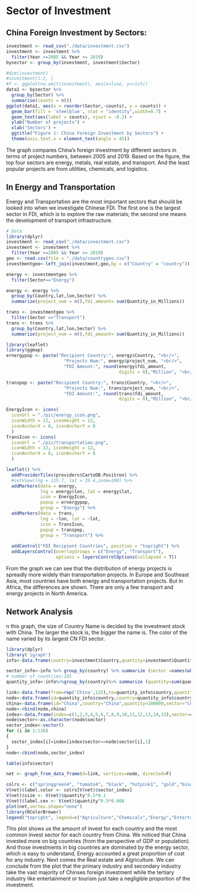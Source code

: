# Sector of Investment

## China Foreign Investment by Sectors:
```r
investment <- read_csv("./data/investment.csv")
investment <- investment %>%
  filter(Year >=2005 && Year <= 2019)
bysector <- group_by(investment, investment$Sector)

#dim(investment)
#investment[1:2, ]
#f <- ggplot(na.omit(investment), aes(x=luse, y=rich))
data1 <- bysector %>%
  group_by(Sector) %>%
  summarise(counts = n())
ggplot(data1, aes(x = reorder(Sector,-counts), y = counts)) +
  geom_bar(fill = 'steelblue', stat = "identity",width=0.7) +
  geom_text(aes(label = counts), vjust = -0.3) +
  ylab("Number of projects") +
  xlab('Sectors') +
  ggtitle("Figure 1: China Foreign Investment by Sectors") +
  theme(axis.text.x = element_text(angle = 45))
```  

The graph compares China's foreign investment by different sectors in terms of project numbers, between 2005 and 2019. Based on the figure, the top four sectors are energy, metals, real estate, and transport. And the least popular projects are from utilities, chemicals, and logistics.


## In Energy and Transportation
Energy and Transportation are the most important sectors that should be looked into when we investigate Chinese FDI. The first one is the largest sector in FDI, which is to explore the raw materials; the second one means the development of transport infrastructure. 
```r
# Data
library(dplyr)
investment <- read_csv("./data/investment.csv")
investment <- investment %>%
  filter(Year >=2005 && Year <= 2019)
geo <- read.csv(file = "./data/countrygeo.csv")
investmentgeo<-left_join(investment,geo,by = c("Country" = "country"))

energy <- investmentgeo %>%
  filter(Sector=="Energy") 

energy <- energy %>%
  group_by(Country,lat,lon,Sector) %>%
  summarize(project_num = n(),fdi_amount= sum(Quantity_in_Millions))

trans <- investmentgeo %>%
  filter(Sector =="Transport") 
trans <- trans %>%
  group_by(Country,lat,lon,Sector) %>%
  summarize(project_num = n(),fdi_amount= sum(Quantity_in_Millions))

```
```r
library(leaflet)
library(ggmap)
ernergypop <- paste("Recipient Country:", energy$Country, "<br/>",
                      "Projects Num:", energy$project_num, "<br/>",
                      "FDI Amount:", round(energy$fdi_amount, 
                                           digits = 0),"Million", "<br/>")

transpop <- paste("Recipient Country:", trans$Country, "<br/>",
                      "Projects Num:", trans$project_num, "<br/>",
                      "FDI Amount:", round(trans$fdi_amount, 
                                           digits = 0),"Million", "<br/>")

EnergyIcon <- icons(
  iconUrl = "./pic/energy_icon.png",
  iconWidth = 12, iconHeight = 12,
  iconAnchorX = 8, iconAnchorY = 8
  )
TransIcon <- icons(
  iconUrl = "./pic/transportation.png",
  iconWidth = 12, iconHeight = 12,
  iconAnchorX = 8, iconAnchorY = 8
  )

leaflet() %>%
  addProviderTiles(providers$CartoDB.Positron) %>%
  #setView(lng = 115.7, lat = 39.4,zoom=100) %>%
  addMarkers(data = energy, 
             lng = energy$lon, lat = energy$lat,
             icon = EnergyIcon,
             popup = ernergypop,
             group = "Energy") %>%
  addMarkers(data = trans, 
             lng = ~lon, lat = ~lat,
             icon = TransIcon,
             popup = transpop,
             group = "Transport") %>%
  
  addControl("FDI Recipient Countries", position = "topright") %>%
  addLayersControl(overlayGroups = c("Energy", "Transport"),
                   options = layersControlOptions(collapsed = T))
```

From the graph we can see that the distribution of energy projects is spreadly more widely than transportation projects. 
In Europe and Southeast Asia, most countries have both energy and transportation projects. But in Africa, the differences are shown.
There are only a few transport and energy projects in North America.

## Network Analysis
n this graph, the size of Country Name is decided by the investment stock with China. The larger the stock is, the bigger the name is.
The color of the name varied by its largest CN FDI sector.
```r
library(dplyr)
library('igraph')
info<-data.frame(country=investment$Country,quantity=investment$Quantity_in_Millions,sector=investment$Sector)

sector_info<-info %>% group_by(country) %>% summarize (sector =names(which.max(table(sector))))
# number of countries:101
quantity_info<-info%>%group_by(country)%>% summarize (quantity=sum(quantity))
```

```r
link<-data.frame(from=rep('China',125),to=quantity_info$country,quantity=quantity_info$quantity)
node<-data.frame(id=quantity_info$country,country=quantity_info$country,quantity=quantity_info$quantity,sector=sector_info$sector)
china<-data.frame(id="China",country="China",quantity=100000,sector="Center")
node<-rbind(node,china)
index<-data.frame(index=c(1,2,3,4,5,6,7,8,9,10,11,12,13,14,15),sector=c("Agriculture","Chemicals","Energy","Entertainment","Finance","Health","Logistics","Metals","Other","Real estate","Technology","Tourism","Transport","Utilities","Center"))
node$sector<-as.character(node$sector)
sector_index<-vector()
for (i in 1:126)
{
  sector_index[i]=index[index$sector==node$sector[i],1]
}
node<-cbind(node,sector_index)
```

```r
table(info$sector)
```

```r
net <- graph_from_data_frame(d=link, vertices=node, directed=F)
```


```r
colrs <- c("springgreen4", "tomato4", "black", "hotpink1", "gold","bisque", "lightblue1", "grey75", "purple4", "tan4", "turquoise", "orange", "navyblue","steelblue4","red")
V(net)$label.color <- colrs[V(net)$sector_index]
V(net)$size <- V(net)$quantity^0.5*0.1
V(net)$label.cex <- V(net)$quantity^0.5*0.008
plot(net,vertex.shape="none") 
library(RColorBrewer)
legend("topright", legend=c("Agriculture","Chemicals","Energy","Entertainment","Finance","Health","Logistics","Metals","Other","Real estate","Technology","Tourism","Transport","Utilities","Center"), col = colrs , bty = "n", pch=20 , pt.cex = 1, cex = 0.6, text.col=colrs , horiz = FALSE, inset = c(0.1, 0.1))
```

This plot shows us the amount of invest for each country and the most common invest sector for each country from China. We noticed that China invested more on big countries (from the perspective of GDP or population). And those investments in big countries are dominated by the energy sector, which is easy to understand, Energy accounted a great proportion of cost for any industry. Next comes the Real estate and Algriculture. We can conclude from the plot that the primary industry and secondary industry take the vast majority of Chinses foreign investment while the tertiary industry like entertainment or tourism just take a negligible proportion of the investment.